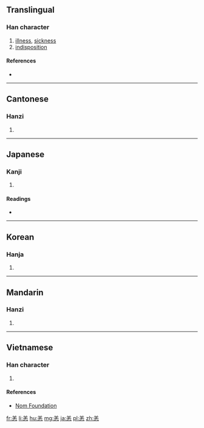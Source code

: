 ==Translingual==

===Han character===
{{Han char|rn=61|rad=心|as=06|sn=10|four=80331|canj=TGP|ids=⿱𦍌心}}

# [[illness]], [[sickness]]
# [[indisposition]]

====References====
* {{Han ref|kx=0384.230|dkj=10565|dj=0715.060|hdz=42292.100|uh=6059|ud=24665|bh=AE7E|bd=44670}}

----

==Cantonese==

===Hanzi===
{{yue-hanzi|jyut=[[joeng6]]|y=yeung6}}

# {{defn|lang=yue|sort=心06}}

----

==Japanese==

===Kanji===
{{ja-kanji|grade=|rs=心06}}

# {{defn|lang=ja|sort=心06}}

====Readings====
* {{ja-readings|on=[[よう]] (yō)|kun=[[つつが]] (tsutsuga)}}

----

==Korean==

===Hanja===
{{ko-hanja|hangeul=양|eumhun=|rv=yang|mr=yang|y=yang}}

# {{defn|lang=ko|sort=心06}}

----

==Mandarin==

===Hanzi===
{{cmn-hanzi|pin=[[yàng]] ([[yang4]])|wg=yang<sup>4</sup>}}

# {{defn|lang=cmn|sort=心06}}

----

==Vietnamese==

===Han character===
{{vi-readings|rs=心06|hanviet=dạng}}

# {{defn|lang=vi|sort=心06}}

====References====
* [http://nomfoundation.org/common/nom_details.php?codepoint=6059 Nom Foundation]

[[fr:恙]]
[[li:恙]]
[[hu:恙]]
[[mg:恙]]
[[ja:恙]]
[[pl:恙]]
[[zh:恙]]